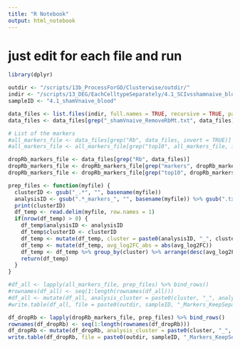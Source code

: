 ```yaml
---
title: "R Notebook"
output: html_notebook
---
```


# just edit for each file and run

```r
library(dplyr)
```

```r
outdir <- "/scripts/13b_ProcessForGO/Clusterwise/outdir/"
indir <- "/scripts/13_DEG/EachCelltypeSeparately/4.1_SCIvsshamnaive_blood/outdir_SCIvsNot/"
sampleID <- "4.1_shamVnaive_blood"
```


```r
data_files <- list.files(indir, full.names = TRUE, recursive = TRUE, pattern = ".txt")
data_files <- data_files[grep("_shamVnaive_RemoveRbMt.txt", data_files)]

# List of the markers
#all_markers_file <- data_files[grep("Rb", data_files, invert = TRUE)]
#all_markers_file <- all_markers_file[grep("top10", all_markers_file, invert = TRUE)]

dropRb_markers_file <- data_files[grep("Rb", data_files)]
dropRb_markers_file <- dropRb_markers_file[grep("markers", dropRb_markers_file)]
dropRb_markers_file <- dropRb_markers_file[grep("top10", dropRb_markers_file, invert = TRUE)]
```

```r
prep_files <- function(myfile) {
  clusterID <- gsub("_.*", "", basename(myfile))
  analysisID <- gsub(".*_markers_", "", basename(myfile)) %>% gsub(".txt", "", .) %>% gsub("_RemoveRbMt", "", .)
  print(clusterID)
  df_temp <- read.delim(myfile, row.names = 1)
  if(nrow(df_temp) > 0) {
    df_temp$analysisID <- analysisID
    df_temp$clusterID <- clusterID
    df_temp <- mutate(df_temp, cluster = paste0(analysisID, "_", clusterID, "_", direction))
    df_temp <- mutate(df_temp, avg_log2FC_abs = abs(avg_log2FC))
    df_temp <- df_temp %>% group_by(cluster) %>% arrange(desc(avg_log2FC_abs, by_group = cluster))
    return(df_temp) 
  }
}
```

```r
#df_all <- lapply(all_markers_file, prep_files) %>% bind_rows()
#rownames(df_all) <- seq(1:length(rownames(df_all)))
#df_all <- mutate(df_all, analysis_cluster = paste0(cluster, "_", analysisID))
#write.table(df_all, file = paste0(outdir, sampleID, "_Markers_KeepSeparate.txt"), sep = "\t", quote =  FALSE, col.names = NA)

df_dropRb <- lapply(dropRb_markers_file, prep_files) %>% bind_rows()
rownames(df_dropRb) <- seq(1:length(rownames(df_dropRb)))
df_dropRb <- mutate(df_dropRb, analysis_cluster = paste0(cluster, "_", analysisID))
write.table(df_dropRb, file = paste0(outdir, sampleID, "_Markers_KeepSeparate_dropRbMt.txt"), sep = "\t", quote =  FALSE, col.names = NA)
```
